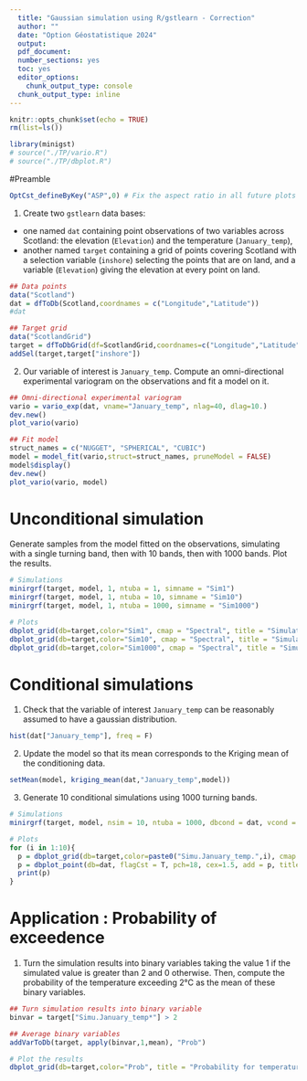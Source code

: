 ```yaml
---
  title: "Gaussian simulation using R/gstlearn - Correction"
  author: ""
  date: "Option Géostatistique 2024"
  output:
  pdf_document:
  number_sections: yes
  toc: yes
  editor_options: 
    chunk_output_type: console
  chunk_output_type: inline
---
```


```r
knitr::opts_chunk$set(echo = TRUE)
rm(list=ls())

library(minigst)
# source("./TP/vario.R")
# source("./TP/dbplot.R")
```

#Preamble

```r
OptCst_defineByKey("ASP",0) # Fix the aspect ratio in all future plots
```

1.  Create two `gstlearn` data bases:

-   one named `dat` containing point observations of two variables across Scotland: the elevation (`Elevation`) and the temperature (`January_temp`),
-   another named `target` containing a grid of points covering Scotland with a selection variable (`inshore`) selecting the points that are on land, and a variable (`Elevation`) giving the elevation at every point on land.

```r

## Data points
data("Scotland")
dat = dfToDb(Scotland,coordnames = c("Longitude","Latitude"))
#dat

## Target grid
data("ScotlandGrid")
target = dfToDbGrid(df=ScotlandGrid,coordnames=c("Longitude","Latitude"))
addSel(target,target["inshore"])

```

2.  Our variable of interest is `January_temp`. Compute an omni-directional experimental variogram on the observations and fit a model on it.

```r

## Omni-directional experimental variogram
vario = vario_exp(dat, vname="January_temp", nlag=40, dlag=10.)
dev.new()
plot_vario(vario)

## Fit model
struct_names = c("NUGGET", "SPHERICAL", "CUBIC")
model = model_fit(vario,struct=struct_names, pruneModel = FALSE)
model$display()
dev.new()
plot_vario(vario, model)

```

# Unconditional simulation

Generate samples from the model fitted on the observations, simulating with a single turning band, then with 10 bands, then with 1000 bands. Plot the results.

```r

# Simulations
minirgrf(target, model, 1, ntuba = 1, simname = "Sim1")
minirgrf(target, model, 1, ntuba = 10, simname = "Sim10")
minirgrf(target, model, 1, ntuba = 1000, simname = "Sim1000")

# Plots
dbplot_grid(db=target,color="Sim1", cmap = "Spectral", title = "Simulation with 1 band", colorLegendTitle= "Value")
dbplot_grid(db=target,color="Sim10", cmap = "Spectral", title = "Simulation with 10 bands", colorLegendTitle= "Value")
dbplot_grid(db=target,color="Sim1000", cmap = "Spectral", title = "Simulation with 1000 bands", colorLegendTitle= "Value")
```

# Conditional simulations

1.  Check that the variable of interest `January_temp` can be reasonably assumed to have a gaussian distribution.

```r
hist(dat["January_temp"], freq = F)
```

2.  Update the model so that its mean corresponds to the Kriging mean of the conditioning data.

```r
setMean(model, kriging_mean(dat,"January_temp",model))

```

3.  Generate 10 conditional simulations using 1000 turning bands.

```r

# Simulations
minirgrf(target, model, nsim = 10, ntuba = 1000, dbcond = dat, vcond = "January_temp", seed = 13231)

# Plots
for (i in 1:10){
  p = dbplot_grid(db=target,color=paste0("Simu.January_temp.",i), cmap = "Spectral", colorLegendTitle= "Value")
  p = dbplot_point(db=dat, flagCst = T, pch=18, cex=1.5, add = p, title = paste0("Conditional Simulation ", i))
  print(p)
}
```

# Application : Probability of exceedence

1.  Turn the simulation results into binary variables taking the value 1 if the simulated value is greater than 2 and 0 otherwise. Then, compute the probability of the temperature exceeding 2°C as the mean of these binary variables.

```r
## Turn simulation results into binary variable
binvar = target["Simu.January_temp*"] > 2

## Average binary variables
addVarToDb(target, apply(binvar,1,mean), "Prob")

# Plot the results
dbplot_grid(db=target,color="Prob", title = "Probability for temperature above 2°C", colorLegendTitle= "Value")
```
